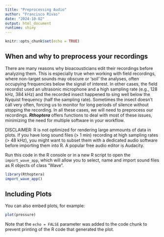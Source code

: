 ```yaml
---
title: "Preprocessing Audio"
author: "Francisco Rivas"
date: "2024-10-02"
output: html_document
runtime: shiny
---
```


```r
knitr::opts_chunk$set(echo = TRUE)
```

## When and why to preprocess your recordings

There are many reasons why bioacousticians edit their recordings before analyzing them. This is especially true when working with field recordings, where non-target sounds may obscure or 'soil' the analyses, often occupying frequencies below the signal of interest. In other cases, the field recordist used an ultrasonic microphone and a high sampling rate (e.g., 128 kHz, 384 kHz) and the recorded insect happened to sing well  below the Nyquist frequency (half the sampling rate). Sometimes the insect doesn't call very often, forcing us to monitor for long periods of silence without stopping the recording. In all these cases, we will need to preprocess our recordings. ***Rthoptera*** offers functions to deal with most of these issues, minimizing the need for multiple software in your workflow. 

DISCLAIMER: R is not optimized for rendering large ammounts of data in plots. If you have long sound files (> 1 min) recording at high sampling rates (> 48 kHz), you might want to subset them with a dedicated audio software before importing them into R. A popular free audio editor is Audacity. 

Run this code in the R console or in a new R script to open the `import_wave_app`, which will allow you to select, name and import sound files as R objects of class "Wave". 

```r
library(Rthoptera)
import_wave_app()
```

## Including Plots

You can also embed plots, for example:
```r
plot(pressure)
```

Note that the `echo = FALSE` parameter was added to the code chunk to prevent printing of the R code that generated the plot.
